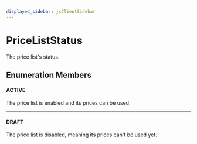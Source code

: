 ```yaml
---
displayed_sidebar: jsClientSidebar
---
```



# PriceListStatus

The price list's status.

## Enumeration Members

#### ACTIVE

The price list is enabled and its prices can be used.

___

#### DRAFT

The price list is disabled, meaning its prices can't be used yet.
